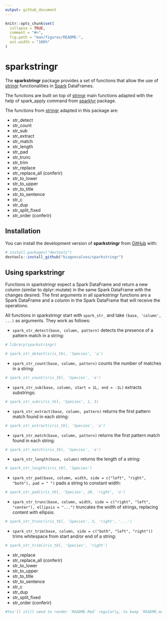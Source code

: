 ```yaml
---
output: github_document
---
```


<!-- README.md is generated from README.Rmd. Please edit that file -->

```r
knitr::opts_chunk$set(
  collapse = TRUE,
  comment = "#>",
  fig.path = "man/figures/README-",
  out.width = "100%"
)
```

# sparkstringr

<!-- badges: start -->
<!-- badges: end -->

The **sparkstringr** package provides a set of functions that allow the use of [stringr](https://github.com/tidyverse/stringr/) functionalities in [Spark](https://spark.apache.org/) DataFrames.

The functions are built on top of [stringr](https://github.com/tidyverse/stringr/) main functions adapted with the help of spark_apply command from [sparklyr](https://github.com/sparklyr/sparklyr) package. 

The functions from [stringr](https://github.com/tidyverse/stringr/) adapted in this package are:

- str_detect
- str_count
- str_sub
- str_extract
- str_match
- str_length
- str_pad
- str_trunc
- str_trim
- str_replace
- str_replace_all (conferir)
- str_to_lower
- str_to_upper
- str_to_title
- str_to_sentence
- str_c
- str_dup
- str_split_fixed
- str_order (conferir)



## Installation

You can install the development version of **sparkstringr** from [GitHub](https://github.com/) with:

``` r
# install.packages("devtools")
devtools::install_github("biagoncalves/sparkstringr")
```

## Using sparkstringr

Functions in sparkstringr expect a Spark DataFrame and return a new column (similar to dplyr::mutate) in the same Spark DataFrame with the changes desired. The first arguments in all sparkstringr functions are a Spark DataFrame and a column in the Spark DataFrame that will receive the operations.

All functions in sparkstringr start with `spark_str_` and take `(base, 'column', ...)` as arguments. They work as follows:

- `spark_str_detect(base, column, pattern)` detects the presence of a pattern match in a string:

```r
# library(sparkstringr)
```

```r
# spark_str_detect(iris_tbl, 'Species', 'a')
```

- `spark_str_count(base, column, pattern)` counts the number of matches in a string:

```r
# spark_str_count(iris_tbl, 'Species', 'a')
```

- `spark_str_sub(base, column, start = 1L, end = -1L)` extracts substrings:

```r
# spark_str_sub(iris_tbl, 'Species', 1, 3)
```

- `spark_str_extract(base, column, pattern)` returns the first pattern match found in each string:

```r
# spark_str_extract(iris_tbl, 'Species', 'a')
```

- `spark_str_match(base, column, pattern)` returns the first pattern match found in each string:

```r
# spark_str_match(iris_tbl, 'Species', 'a')
```

- `spark_str_length(base, column)` returns the length of a string:

```r
# spark_str_length(iris_tbl, 'Species')
```

- `spark_str_pad(base, column, width, side = c("left", "right", "both"), pad = " ")` pads a string to constant width:

```r
# spark_str_pad(iris_tbl, 'Species', 20, 'right', 'a')
```

- `spark_str_trunc(base, column, width, side = c("right", "left", "center"), ellipsis = "...")` truncates the width of strings, replacing content with ellipsis:

```r
# spark_str_trunc(iris_tbl, 'Species', 5, 'right', '...')
```

- `spark_str_trim(base, column, side = c("both", "left", "right"))` trims whitespace from start and/or end of a string:

```r
# spark_str_trim(iris_tbl, 'Species', 'right')
```

- str_replace
- str_replace_all (conferir)
- str_to_lower
- str_to_upper
- str_to_title
- str_to_sentence
- str_c
- str_dup
- str_split_fixed
- str_order (conferir)



```r
#You'll still need to render `README.Rmd` regularly, to keep `README.md` up-to-date. `devtools::build_readme()` is handy for this. You could also use GitHub Actions to re-render `README.Rmd` every time you push. An example workflow can be found here: <https://github.com/r-lib/actions/tree/v1/examples>.
```




